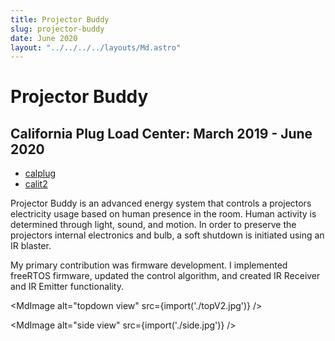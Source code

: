 ```yaml
---
title: Projector Buddy
slug: projector-buddy
date: June 2020
layout: "../../../../layouts/Md.astro"
---
```



# Projector Buddy

## California Plug Load Center: March 2019 - June 2020

- [calplug](http://calplug.org/)
- [calit2](https://www.calit2.uci.edu/)

Projector Buddy is an advanced energy system that controls a projectors
electricity usage based on human presence in the room. Human activity is
determined through light, sound, and motion. In order to preserve the projectors
internal electronics and bulb, a soft shutdown is initiated using an IR blaster.

My primary contribution was firmware development. I implemented freeRTOS
firmware, updated the control algorithm, and created IR Receiver and IR Emitter
functionality.

<MdImage alt="topdown view" src={import('./topV2.jpg')} />

<MdImage alt="side view" src={import('./side.jpg')} />
